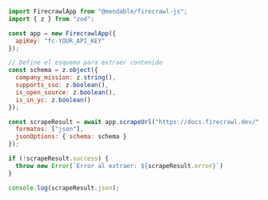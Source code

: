 ```js Node
import FirecrawlApp from "@mendable/firecrawl-js";
import { z } from "zod";

const app = new FirecrawlApp({
  apiKey: "fc-YOUR_API_KEY"
});

// Define el esquema para extraer contenido
const schema = z.object({
  company_mission: z.string(),
  supports_sso: z.boolean(),
  is_open_source: z.boolean(),
  is_in_yc: z.boolean()
});

const scrapeResult = await app.scrapeUrl("https://docs.firecrawl.dev/", {
  formatos: ["json"],
  jsonOptions: { schema: schema }
});

if (!scrapeResult.success) {
  throw new Error(`Error al extraer: ${scrapeResult.error}`)
}

console.log(scrapeResult.json);
```
